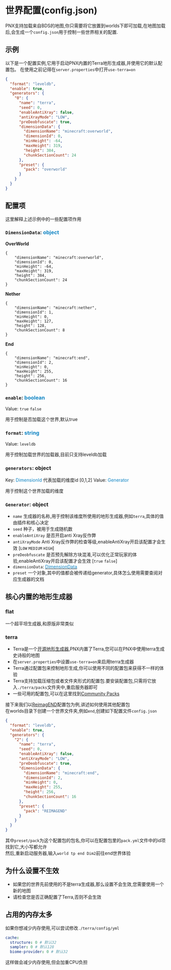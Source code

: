 # 世界配置(config.json)
PNX支持加载来自BDS的地图,你只需要将它放置到worlds下即可加载,在地图加载后,会生成一个`config.json`用于控制一些世界相关的配置.

## 示例
以下是一个配置实例,它用于启动PNX内置的Terra地形生成器,并使用它的默认配置包。
在使用之前记得在`server.properties`中打开`use-terra=on`
```json
{
  "format": "leveldb",
  "enable": true,
  "generators": {
    "0": {
      "name": "terra",
      "seed": 0,
      "enableAntiXray": false,
      "antiXrayMode": "LOW",
      "preDeobfuscate": true,
      "dimensionData": {
        "dimensionName": "minecraft:overworld",
        "dimensionId": 0,
        "minHeight": -64,
        "maxHeight": 319,
        "height": 384,
        "chunkSectionCount": 24
      },
      "preset": {
        "pack": "overworld"
      }
    }
  }
}
```

## 配置项
这里解释上述示例中的一些配置项作用

### `DimensionData`: <font color="1085c4">object</font>
**OverWorld**
```
{
    "dimensionName": "minecraft:overworld",
    "dimensionId": 0,
    "minHeight": -64,
    "maxHeight": 319,
    "height": 384,
    "chunkSectionCount": 24
}
```
**Nether**
```
{
    "dimensionName": "minecraft:nether",
    "dimensionId": 1,
    "minHeight": 0,
    "maxHeight": 127,
    "height": 128,
    "chunkSectionCount": 8
}
```
**End**
```
{
    "dimensionName": "minecraft:end",
    "dimensionId": 2,
    "minHeight": 0,
    "maxHeight": 255,
    "height": 256,
    "chunkSectionCount": 16
}
```

### `enable`: <font color="1085c4">boolean</font>
Value: `true` `false`

用于控制是否加载这个世界,默认true

### `format`: <font color="1085c4">string</font>
Value: `leveldb`

用于控制加载世界的加载器,目前只支持leveldb加载

### `generators`: object
Key: <font color="1085c4">DimensionId</font> 代表加载的维度id [0,1,2]
Value: <font color="1085c4">Generator</font>

用于控制这个世界加载的维度

### `Generator`: object
- `name` 生成器的名称,用于控制该维度所使用的地形生成器,例如`terra`,具体的值由插件和核心决定
- `seed` 种子，被用于生成随机数
- `enableAntiXray` 是否开启anti Xray反作弊
- `antiXrayMode` Anti Xray反作弊的检查等级,enableAntiXray开启该配置才会生效 [`LOW` `MEDIUM` `HIGH`]
- `preDeobfuscate` 是否预先解除方块混淆,可以优化正常玩家的体验,enableAntiXray开启该配置才会生效 [`true` `false`]
- `dimensionData`: [<font color="1085c4">DimensionData</font>](#dimensiondata-object)
- `preset` 一个对象,其中的值都会被传递给generator,具体怎么使用需要查阅对应生成器的文档

## 核心内置的地形生成器

### flat
一个超平坦生成器,和原版非常类似

### terra
- Terra是一个[开源地形生成器](https://github.com/PolyhedralDev/Terra),PNX内置了Terra,您可以在PNX中使用terra生成史诗般的地图   
- 在`server.properties`中设置`use-terra=on`来启用terra生成器   
- Terra通过配置包来控制地形生成,你可以使用不同的配置包来获得不一样的体验   
- Terra支持加载压缩包或者文件夹形式的配置包.要安装配置包,只需将它放入`./terra/packs`文件夹中,重启服务器即可  
- 一些可用的配置包,可以在这里找到[Community Packs](https://terra.polydev.org/config/community-packs.html)  

接下来我们以[ReimagEND](https://github.com/justaureus/ReimagEND)配置包为例,讲述如何使用其他配置包  
在worlds目录下创建一个世界文件夹,例如`end`,创建如下配置文件`config.json`  
```json
{
  "format": "leveldb",
  "enable": true,
  "generators": {
    "2": {
      "name": "terra",
      "seed": 0,
      "enableAntiXray": false,
      "antiXrayMode": "LOW",
      "preDeobfuscate": true,
      "dimensionData": {
        "dimensionName": "minecraft:end",
        "dimensionId": 2,
        "minHeight": 0,
        "maxHeight": 255,
        "height": 256,
        "chunkSectionCount": 16
      },
      "preset": {
        "pack": "REIMAGEND"
      }
    }
  }
}
```
其中`preset/pack`为这个配置包的包名,你可以在配置包里的`pack.yml`文件中的id项找到它,大小写都允许  
然后,重新启动服务器,输入`world tp end Dim2`前往end世界体验

## 为什么设置不生效
- 如果您的世界先前使用的不是terra生成器,那么设置不会生效,您需要使用一个新的地图
- 请检查您是否正确配置了Terra,否则不会生效

## 占用的内存太多
如果你想减少内存使用,可以尝试修改`./terra/config/yml`
```yaml
cache:
  structure: 0 # 默认32
  sampler: 0 # 默认128
  biome-provider: 0 # 默认32
```
这样做会减少内存使用,但会加重CPU负担
